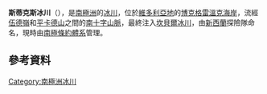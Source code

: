 {{coord|74|2|S|163|51|E|display=title}}

'''斯蒂克斯冰川'''（{{lang-en|Styx Glacier}}），是[[南極洲|南極洲]]的[[冰川|冰川]]，位於[[維多利亞地|維多利亞地]]的[[博克格雷溫克海岸|博克格雷溫克海岸]]，流經[[伍德嶺|伍德嶺]]和[[平卡德山|平卡德山]]之間的[[南十字山脈|南十字山脈]]，最終注入[[坎貝爾冰川|坎貝爾冰川]]，由[[新西蘭|新西蘭]]探險隊命名，現時由[[南極條約體系|南極條約體系]]管理。

==參考資料==
{{usgs-gazetteer}}

{{DEFAULTSORT:Styx Glacier}}
[[Category:南極洲冰川|Category:南極洲冰川]]


{{BorchgrevinkCoast-geo-stub}}